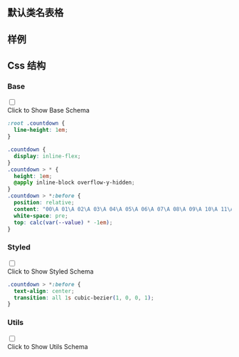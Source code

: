 

## 默认类名表格
  
<CssTable name="countdown" />
  
## 样例
  
<Demo></Demo>
  
## Css 结构


### Base

<div className="collapse">
<input type="checkbox" /> 
<div class="collapse-title px-0">
<span class="btn">Click to Show Base Schema</span>
</div>
<div class="collapse-content"> 

```css
:root .countdown {
  line-height: 1em;
}

.countdown {
  display: inline-flex;
}
.countdown > * {
  height: 1em;
  @apply inline-block overflow-y-hidden;
}
.countdown > *:before {
  position: relative;
  content: "00\A 01\A 02\A 03\A 04\A 05\A 06\A 07\A 08\A 09\A 10\A 11\A 12\A 13\A 14\A 15\A 16\A 17\A 18\A 19\A 20\A 21\A 22\A 23\A 24\A 25\A 26\A 27\A 28\A 29\A 30\A 31\A 32\A 33\A 34\A 35\A 36\A 37\A 38\A 39\A 40\A 41\A 42\A 43\A 44\A 45\A 46\A 47\A 48\A 49\A 50\A 51\A 52\A 53\A 54\A 55\A 56\A 57\A 58\A 59\A 60\A 61\A 62\A 63\A 64\A 65\A 66\A 67\A 68\A 69\A 70\A 71\A 72\A 73\A 74\A 75\A 76\A 77\A 78\A 79\A 80\A 81\A 82\A 83\A 84\A 85\A 86\A 87\A 88\A 89\A 90\A 91\A 92\A 93\A 94\A 95\A 96\A 97\A 98\A 99\A";
  white-space: pre;
  top: calc(var(--value) * -1em);
}

```

</div>
</div>



### Styled

<div className="collapse">
<input type="checkbox" /> 
<div class="collapse-title px-0">
<span class="btn">Click to Show Styled Schema</span>
</div>
<div class="collapse-content"> 

```css
.countdown > *:before {
  text-align: center;
  transition: all 1s cubic-bezier(1, 0, 0, 1);
}

```

</div>
</div>



### Utils

<div className="collapse">
<input type="checkbox" /> 
<div class="collapse-title px-0">
<span class="btn">Click to Show Utils Schema</span>
</div>
<div class="collapse-content"> 

```css

```

</div>
</div>



